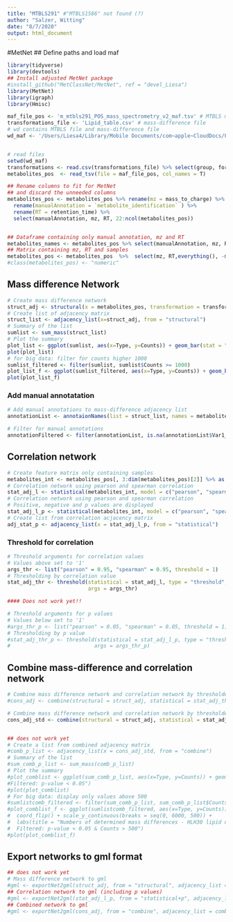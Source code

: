 ```yaml
---
title: "MTBLS291" #"MTBLS1586" not found (?)
author: "Salzer, Witting"
date: "8/7/2020"
output: html_document
---
```


#MetNet
## Define paths and load maf

```r
library(tidyverse)
library(devtools)
## Install adjusted MetNet package
#install_github("MetClassNet/MetNet", ref = "devel_Liesa") 
library(MetNet)
library(igraph)
library(Hmisc)

maf_file_pos <- 'm_mtbls291_POS_mass_spectrometry_v2_maf.tsv' # MTBLS maf file
transformations_file <- 'Lipid_table.csv' # mass-difference file
# wd contains MTBLS file and mass-difference file
wd_maf <- '/Users/Liesa4/Library/Mobile Documents/com~apple~CloudDocs/Promotion/R/Projects/MTBLS291/'


# read files
setwd(wd_maf)
transformations <- read.csv(transformations_file) %>% select(group, formula, mass) %>% as.data.frame()
metabolites_pos  <- read_tsv(file = maf_file_pos, col_names = T)

## Rename columns to fit for MetNet
## and discard the unneeded columns
metabolites_pos <- metabolites_pos %>% rename(mz = mass_to_charge) %>% 
  rename(manualAnnotation = `metabolite_identification` ) %>%
  rename(RT = retention_time) %>%
  select(manualAnnotation, mz, RT, 22:ncol(metabolites_pos))


## Dataframe containing only manual annotation, mz and RT
metabolites_names <- metabolites_pos %>% select(manualAnnotation, mz, RT)
## Matrix containing mz, RT and samples 
metabolites_pos <- metabolites_pos  %>%  select(mz, RT,everything(), -manualAnnotation) %>% as.matrix()
#class(metabolites_pos) <- "numeric"
```


## Mass difference Network
```r
# Create mass difference network
struct_adj <- structural(x = metabolites_pos, transformation = transformations, ppm = 10)
# Create list of adjacency matrix
struct_list <- adjacency_list(x=struct_adj, from = "structural")
# Summary of the list
sumlist <- sum_mass(struct_list)
# Plot the summary
plot_list <- ggplot(sumlist, aes(x=Type, y=Counts)) + geom_bar(stat = "identity") + theme_minimal() + coord_flip() + labs(title = "Numbers of determined mass differences - HLH30 lipid data ", subtitle = "(positive ionization)")
plot(plot_list)
# for big data: filter for counts higher 1000
sumlist_filtered <- filter(sumlist, sumlist$Counts >= 1000)
plot_list_f <- ggplot(sumlist_filtered, aes(x=Type, y=Counts)) + geom_bar(stat = "identity") + theme_minimal() + coord_flip() + labs(title = "Numbers of determined mass differences - HLH30 lipid data", subtitle = "(positive ionization)")
plot(plot_list_f)
```


### Add manual annotatation 

```r
# Add manual annotations to mass-difference adjacency list
annotationList <- annotaionNames(list = struct_list, names = metabolites_names)

# Filter for manual annotations
annotationFiltered <- filter(annotationList, is.na(annotationList$Var1_annotation) == F, is.na(annotationList$Var2_annotation) == F, annotationList$Var1_annotation != "", annotationList$Var2_annotation != "")
```


## Correlation network
```r
# Create feature matrix only containing samples
metabolites_int <- metabolites_pos[, 3:dim(metabolites_pos)[2]] %>% as.matrix()
# Correlation network using pearson and spearman correlation
stat_adj_l <- statistical(metabolites_int, model = c("pearson", "spearman"))
# Correlation network using pearson and spearman correlation
# Positive, negative and p values are displayed
stat_adj_l_p <- statistical(metabolites_int, model = c("pearson", "spearman"), p=TRUE)
# Create list from correlation acjacency matrix 
adj_stat_p <- adjacency_list(x = stat_adj_l_p, from = "statistical")
```
### Threshold for correlation
```r
# Threshold arguments for correlation values 
# Values above set to '1'
args_thr <- list("pearson" = 0.95, "spearman" = 0.95, threshold = 1)
# Thresholding by correlation value
stat_adj_thr <- threshold(statistical = stat_adj_l, type = "threshold", 
                          args = args_thr)

#### Does not work yet!!

# Threshold arguments for p values 
# Values below set to '1'
#args_thr_p <- list("pearson" = 0.05, "spearman" = 0.05, threshold = 1)
# Thresholding by p value
#stat_adj_thr_p <- threshold(statistical = stat_adj_l_p, type = "threshold_p", 
#                           args = args_thr_p)
```


## Combine mass-difference and correlation network
```r
# Combine mass difference network and correlation network by thresholded pearson correlation
#cons_adj <- combine(structural = struct_adj, statistical = stat_adj_thr_p, model = "pearson", weighted_statistical = stat_adj_l_p)

# Combine mass difference network and correlation network by thresholded combination of pearson and spearman correlation
cons_adj_std <- combine(structural = struct_adj, statistical = stat_adj_thr, model = "combined")


## does not work yet
# Create a list from combined adjacency matrix
#comb_p_list <- adjacency_list(x = cons_adj_std, from = "combine")
# Summary of the list
#sum_comb_p_list <- sum_mass(comb_p_list)
# Plot the summary
#plot_comblist <- ggplot(sum_comb_p_list, aes(x=Type, y=Counts)) + geom_bar(stat = "identity") + theme_minimal() + coord_flip() +labs(title = "Numbers of determined mass differences - HLH30 lipid data ", subtitle = "(positive ionization) 
#Filtered: p-value < 0.05")
#plot(plot_comblist) 
# For big data: display only values above 500
#sumlistcomb_filtered <- filter(sum_comb_p_list, sum_comb_p_list$Counts >= 500)
#plot_comblist_f <- ggplot(sumlistcomb_filtered, aes(x=Type, y=Counts)) + geom_bar(stat = "identity") + theme_minimal() + 
#  coord_flip() + scale_y_continuous(breaks = seq(0, 6000, 500)) + 
#  labs(title = "Numbers of determined mass differences - HLH30 lipid data", subtitle = "(positive ionization)
#  Filtered: p-value < 0.05 & Counts > 500")
#plot(plot_comblist_f)
```

## Export networks to gml format 
```r
## does not work yet
# Mass difference network to gml
#gml <- exportNet2gml(struct_adj, from = "structural", adjacency_list = struct_list)
## Correlation network to gml (including p values)
#gml <- exportNet2gml(stat_adj_l_p, from = "statistical+p", adjacency_list = adj_stat_p)
## Combined network to gml
#gml <- exportNet2gml(cons_adj, from = "combine", adjacency_list = comb_p_list)
```